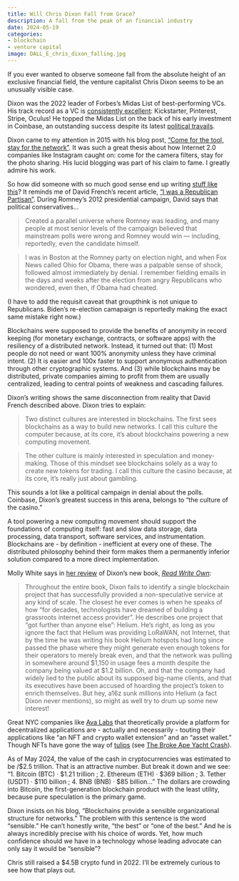```yaml
---
title: Will Chris Dixon Fall from Grace?
description: A fall from the peak of an financial industry
date: 2024-05-19
categories:
- blockchain
- venture capital
image: DALL_E_chris_dixon_falling.jpg
---
```


If you ever wanted to observe someone fall from the absolute height of an exclusive financial field, the venture capitalist Chris Dixon seems to be an unusually visible case. 

Dixon was the 2022 leader of Forbes's Midas List of best-performing VCs. His track record as a VC is [consistently excellent](https://www.forbes.com/sites/alexkonrad/2022/04/12/midas-list-chris-dixon-crypto-capitalist/?sh=3b6072d05209): Kickstarter, Pinterest, Stripe, Oculus! He topped the Midas List on the back of his early investment in Coinbase, an outstanding success despite its latest [political travails](https://www.wsj.com/articles/sec-sues-coinbase-says-it-is-unregistered-broker-dealer-95ec0637).

Dixon came to my attention in 2015 with his blog post, ["Come for the tool, stay for the network"](https://cdixon.org/2015/01/31/come-for-the-tool-stay-for-the-network). It was such a great thesis about how Internet 2.0 companies like Instagram caught on: come for the camera filters, stay for the photo sharing. His lucid blogging was part of his claim to fame. I greatly admire his work.

So how did someone with so much good sense end up writing [stuff like this](https://a16zcrypto.com/posts/article/blockchain-culture-computer-vs-casino/)? It reminds me of David French's recent article, ["I was a Republican Partisan"](https://www.nytimes.com/2024/05/16/opinion/republican-partisan-world-view.html). During Romney's 2012 presidential campaign, David says that political conservatives...

> Created a parallel universe where Romney was leading, and many people at most senior levels of the campaign believed that mainstream polls were wrong and Romney would win — including, reportedly, even the candidate himself.

> I was in Boston at the Romney party on election night, and when Fox News called Ohio for Obama, there was a palpable sense of shock, followed almost immediately by denial. I remember fielding emails in the days and weeks after the election from angry Republicans who wondered, even then, if Obama had cheated.

(I have to add the requisit caveat that groupthink is not unique to Republicans. Biden's re-election camapaign is reportedly making the exact same mistake right now.)

Blockchains were supposed to provide the benefits of anonymity in record keeping (for monetary exchange, contracts, or software apps) with the resiliency of a distributed network. Instead, it turned out that: (1) Most people do not need or want 100% anonymity unless they have criminal intent. (2) It is easier and 100x faster to support anonymous authentication through other cryptographic systems. And (3) while blockchains may be distributed, private companies aiming to profit from them are usually centralized, leading to central points of weakness and cascading failures.

Dixon's writing shows the same disconnection from reality that David French described above. Dixon tries to explain:

> Two distinct cultures are interested in blockchains. The first sees blockchains as a way to build new networks. I call this culture the computer because, at its core, it’s about blockchains powering a new computing movement.

> The other culture is mainly interested in speculation and money-making. Those of this mindset see blockchains solely as a way to create new tokens for trading. I call this culture the casino because, at its core, it’s really just about gambling.

This sounds a lot like a political campaign in denial about the polls. Coinbase, Dixon's greatest success in this arena, belongs to "the culture of the casino." 

A tool powering a new computing movement should support the foundations of computing itself: fast and slow data storage, data processing, data transport, software services, and instrumentation. Blockchains are - by definition - inefficient at every one of these. The distributed philosophy behind their form makes them a permanently inferior solution compared to a more direct implementation.

Molly White says in [her review](https://www.citationneeded.news/review-read-write-own-by-chris-dixon/) of Dixon's new book, [*Read Write Own*](https://readwriteown.com/):

> Throughout the entire book, Dixon fails to identify a single blockchain project that has successfully provided a non-speculative service at any kind of scale. The closest he ever comes is when he speaks of how "for decades, technologists have dreamed of building a grassroots internet access provider". He describes one project that "got further than anyone else": Helium. He's right, as long as you ignore the fact that Helium was providing LoRaWAN, not Internet, that by the time he was writing his book Helium hotspots had long since passed the phase where they might generate even enough tokens for their operators to merely break even, and that the network was pulling in somewhere around $1,150 in usage fees a month despite the company being valued at $1.2 billion. Oh, and that the company had widely lied to the public about its supposed big-name clients, and that its executives have been accused of hoarding the project's token to enrich themselves. But hey, a16z sunk millions into Helium (a fact Dixon never mentions), so might as well try to drum up some new interest!

Great NYC companies like [Ava Labs](https://www.avalabs.org/) that theoretically provide a platform for decentralized applications are - actually and necessarily - touting their applications like "an NFT and crypto wallet extension" and an "asset wallet." Though NFTs have gone the way of [tulips](https://en.wikipedia.org/wiki/Tulip_mania) (see [The Broke Ape Yacht Crash](https://www.coindesk.com/consensus-magazine/2023/07/05/the-broke-ape-yacht-crash-lessons-for-justin-bieber-and-other-nft-collectors/)).

As of May 2024, the value of the cash in cryptocurrencies was estimated to be /$2.5 trillion. That is an attractive number. But break it down and we see: "1. Bitcoin (BTC) · $1.21 trillion ; 2. Ethereum (ETH) · $369 billion ; 3. Tether (USDT) · $110 billion ; 4. BNB (BNB) · $85 billion..." The dollars are crowding into Bitcoin, the first-generation blockchain product with the least utility, because pure speculation is the primary game.

Dixon insists on his blog, "Blockchains provide a sensible organizational structure for networks." The problem with this sentence is the word "sensible." He can't honestly write, "the best" or "one of the best." And he is always incredibly precise with his choice of words. Yet, how much confidence should we have in a technology whose leading advocate can only say it would be "sensible"?

Chris still raised a $4.5B crypto fund in 2022. I'll be extremely curious to see how that plays out.
